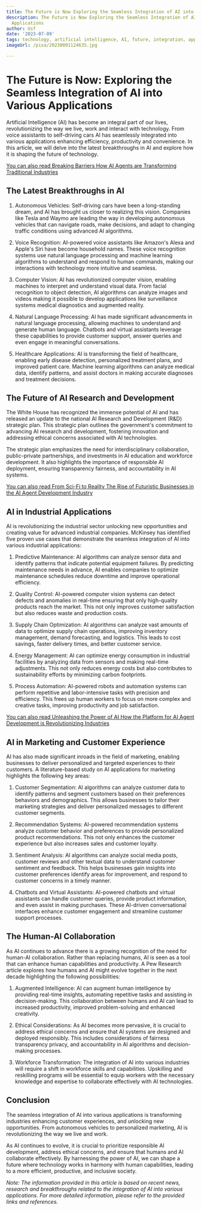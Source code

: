 ```yaml
---
title: The Future is Now Exploring the Seamless Integration of AI into Various Applications
description: The Future is Now Exploring the Seamless Integration of AI into Various
  Applications
author: Usf
date: '2023-07-09'
tags: technology, artificial intelligence, AI, future, integration, applications
imageUrl: /pixa/20230801124635.jpg

---
```

# The Future is Now: Exploring the Seamless Integration of AI into Various  Applications

Artificial Intelligence (AI) has become an integral part of our lives, revolutionizing the way we live, work and interact with technology. From voice assistants to self-driving cars AI has seamlessly integrated into  various applications enhancing efficiency, productivity and  convenience. In this article, we will delve into the latest breakthroughs in AI  and explore how it is shaping the future of technology.

[You can also read Breaking Barriers  How AI Agents are Transforming  Traditional  Industries](Breaking%20Barriers%20How%20AI%20Agents%20are%20Transforming%20Traditional%20Industries)


## The Latest Breakthroughs in  AI

1. Autonomous Vehicles: Self-driving cars  have been a long-standing dream, and AI  has  brought us closer to realizing this vision. Companies like Tesla and Waymo are  leading the way in developing autonomous vehicles that can navigate roads, make decisions, and adapt to changing traffic  conditions using advanced AI algorithms.

2. Voice  Recognition: AI-powered voice assistants like Amazon's  Alexa and Apple's Siri have become household names. These voice recognition systems use  natural language processing  and machine learning algorithms to understand and respond to human commands, making our interactions with technology more  intuitive and seamless.

3. Computer Vision: AI has revolutionized computer vision, enabling machines to interpret and understand visual data. From facial recognition to object detection, AI  algorithms can analyze images and videos making it possible to  develop applications like surveillance systems medical diagnostics and augmented reality.

4.  Natural Language Processing:  AI has made significant  advancements in natural language processing, allowing machines to understand and generate human language. Chatbots and virtual assistants leverage these capabilities to provide customer support, answer queries and even engage in meaningful  conversations.

5. Healthcare Applications: AI is transforming the  field of healthcare, enabling early disease detection, personalized treatment plans, and improved patient care. Machine learning algorithms  can analyze medical data, identify  patterns, and assist doctors in making accurate diagnoses and treatment decisions.

## The Future of AI  Research and Development

The  White House has recognized the immense potential of AI and has released an update to  the national AI Research and Development (R&D) strategic plan. This strategic plan outlines the government's commitment  to advancing AI research and  development, fostering innovation and addressing ethical concerns associated with AI technologies.

The strategic plan emphasizes the need for interdisciplinary collaboration, public-private partnerships, and investments in AI education  and workforce development. It also highlights the  importance of responsible AI deployment, ensuring transparency fairness, and  accountability in AI systems.

[You can also read From Sci-Fi to  Reality The  Rise of Futuristic Businesses  in the AI Agent Development Industry](From%20Sci-Fi%20to%20Reality%20The%20Rise%20of%20Futuristic%20Businesses%20in%20the%20AI%20Agent%20Development%20Industry)


## AI in Industrial Applications

AI  is revolutionizing the industrial sector unlocking new opportunities and creating value for advanced industrial companies. McKinsey has  identified five proven use cases that demonstrate the seamless integration of  AI into various industrial  applications:

1. Predictive Maintenance: AI algorithms can analyze sensor data and identify patterns that indicate  potential equipment failures. By predicting maintenance needs in advance, AI enables companies  to optimize  maintenance schedules reduce downtime  and improve operational efficiency.

2. Quality Control: AI-powered computer vision systems can detect defects and anomalies in  real-time ensuring that only high-quality products reach the market. This not  only improves customer satisfaction  but  also reduces waste and production costs.

3. Supply Chain Optimization: AI algorithms can analyze vast amounts of data  to optimize supply chain  operations, improving inventory management, demand forecasting, and logistics. This leads  to cost savings, faster delivery times,  and better  customer service.

4. Energy Management: AI can optimize energy consumption  in industrial facilities by analyzing data from sensors and making real-time  adjustments.  This not only reduces energy costs but also contributes to sustainability efforts by minimizing carbon  footprints.

5. Process Automation: AI-powered robots and automation systems can  perform repetitive and labor-intensive tasks with precision and  efficiency. This frees up human workers to focus on more complex and creative tasks, improving productivity and job satisfaction.

[You can also read Unleashing the Power of AI How the Platform for AI Agent Development is Revolutionizing Industries](Unleashing%20the%20Power%20of%20AI%20How%20the%20Platform%20for%20AI%20Agent%20Development%20is%20Revolutionizing%20Industries)


## AI in Marketing and Customer Experience

AI  has also made significant inroads in the field of marketing, enabling businesses to  deliver personalized and targeted experiences to their customers. A literature-based study on  AI applications for marketing highlights the following  key areas:

1. Customer Segmentation: AI algorithms can analyze customer data to identify patterns and segment customers  based on their preferences behaviors and demographics.  This allows businesses to tailor their marketing strategies and deliver personalized messages to different customer  segments.

2. Recommendation Systems: AI-powered recommendation  systems  analyze customer behavior and preferences to provide personalized product recommendations. This not only enhances the customer experience but also increases sales and customer loyalty.

3. Sentiment Analysis:  AI algorithms  can analyze social media posts, customer reviews and other textual data to  understand customer sentiment  and feedback. This helps businesses gain insights into  customer preferences identify areas for improvement, and respond to customer concerns in a timely manner.

4. Chatbots and Virtual Assistants: AI-powered chatbots and virtual assistants can handle customer queries, provide product information, and even assist in making  purchases. These AI-driven conversational interfaces enhance customer engagement  and streamline customer support processes.

## The Human-AI Collaboration

As AI  continues to  advance there is  a growing recognition of the need for human-AI collaboration. Rather than replacing humans, AI is seen  as a tool that can enhance human capabilities and productivity. A Pew Research article explores how  humans and AI  might  evolve together in the next decade highlighting the following possibilities:

1. Augmented Intelligence: AI can augment human intelligence by providing  real-time insights, automating repetitive  tasks and assisting  in decision-making. This collaboration between humans and AI can lead to increased productivity, improved problem-solving and enhanced  creativity.

2. Ethical Considerations: As AI becomes more pervasive, it is crucial to address ethical concerns  and ensure  that AI systems are designed and deployed responsibly. This  includes considerations of  fairness transparency privacy, and accountability in AI algorithms and decision-making processes.

3. Workforce  Transformation: The integration of AI into various industries will require a  shift in workforce skills and  capabilities. Upskilling and  reskilling  programs will be essential to  equip workers with  the necessary  knowledge and expertise to collaborate effectively with AI technologies.

## Conclusion

The seamless integration of AI into various applications is transforming  industries enhancing customer experiences, and unlocking new opportunities. From autonomous vehicles to personalized marketing, AI  is revolutionizing  the way we live and work.

As AI  continues to  evolve, it is crucial to prioritize responsible AI development, address ethical concerns, and ensure that humans and AI collaborate effectively. By harnessing the power of AI, we can shape a future where technology works in harmony with human capabilities, leading to  a more efficient, productive, and inclusive society.

*Note: The information  provided in  this article is based on recent news, research and breakthroughs related to the integration  of  AI into various applications. For more detailed information, please refer to the provided links and references.*